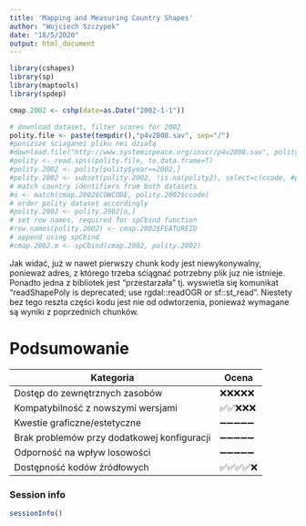 ---
title: 'Mapping and Measuring Country Shapes'
author: "Wojciech Szczypek"
date: "18/5/2020"
output: html_document
---

```{r, echo = FALSE, results = 'hide'}
library(cshapes)
library(sp)
library(maptools)
library(spdep)
```


```{r, echo = TRUE, results = 'hide'}
cmap.2002 <- cshp(date=as.Date("2002-1-1"))

# download dataset, filter scores for 2002
polity.file <- paste(tempdir(),"p4v2008.sav", sep="/")
#ponizsze sciaganei pliku nei działą
#download.file("http://www.systemicpeace.org/inscr/p4v2008.sav", polity.file)
#polity <- read.spss(polity.file, to.data.frame=T)
#polity.2002 <- polity[polity$year==2002,]
#polity.2002 <- subset(polity.2002, !is.na(polity2), select=c(ccode, #polity2))
# match country identifiers from both datasets
#o <- match(cmap.2002$COWCODE, polity.2002$ccode)
# order polity dataset accordingly
#polity.2002 <- polity.2002[o,]
# set row names, required for spCbind function
#row.names(polity.2002) <- cmap.2002$FEATUREID
# append using spCbind
#cmap.2002.m <- spCbind(cmap.2002, polity.2002)

```

Jak widać, już w nawet pierwszy chunk kody jest niewykonywalny, ponieważ adres, z którego trzeba sćiągnać potrzebny plik juz nie istnieje. Ponadto jedna z bibliotek jest "przestarzała" tj. wyswietla się komunikat "readShapePoly is deprecated; use rgdal::readOGR or sf::st_read ". Niestety bez tego reszta części kodu jest nie od odwtorzenia, ponieważ wymagane są wyniki z poprzednich chunków.


# Podsumowanie
| Kategoria | Ocena |
|-----------|-------|
| Dostęp do zewnętrznych zasobów |❌❌❌❌❌|
| Kompatybilność z nowszymi wersjami |✅✅❌❌❌|
| Kwestie graficzne/estetyczne |➖➖➖➖➖|
| Brak problemów przy dodatkowej konfiguracji |➖➖➖➖➖|
| Odporność na wpływ losowości |➖➖➖➖➖|
| Dostępność kodów źródłowych |✅✅✅✅❌|


### Session info
```{r, echo=FALSE, cache=TRUE}
sessionInfo()
```

